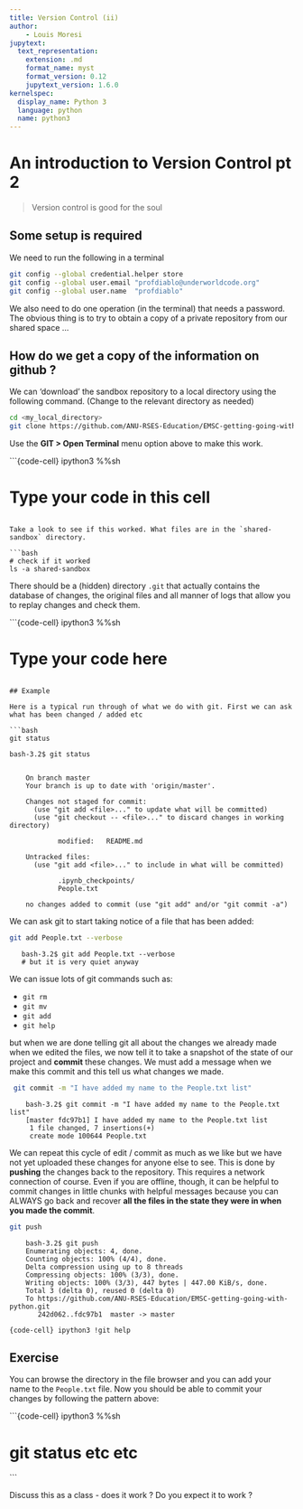```yaml
---
title: Version Control (ii)
author: 
    - Louis Moresi
jupytext:
  text_representation:
    extension: .md
    format_name: myst
    format_version: 0.12
    jupytext_version: 1.6.0
kernelspec:
  display_name: Python 3
  language: python
  name: python3
---
```


# An introduction to Version Control pt 2

  > Version control is good for the soul
  
## Some setup is required

We need to run the following in a terminal

```bash
git config --global credential.helper store
git config --global user.email "profdiablo@underworldcode.org"
git config --global user.name  "profdiablo"
```

We also need to do one operation (in the terminal) that needs a password.
The obvious thing is to try to obtain a copy of a private repository from our
shared space ...

## How do we get a copy of the information on github ? 

We can 'download' the sandbox repository to a local directory using the following command.
(Change to the relevant directory as needed)

```bash
cd <my_local_directory>
git clone https://github.com/ANU-RSES-Education/EMSC-getting-going-with-python.git
```

Use the **GIT > Open Terminal** menu option above to make this work.

```{code-cell} ipython3
%%sh

# Type your code in this cell
```

Take a look to see if this worked. What files are in the `shared-sandbox` directory. 

```bash
# check if it worked
ls -a shared-sandbox
```

There should be a (hidden) directory `.git` that actually contains the database of changes, the original files and all manner of logs that allow you to replay changes and check them.

```{code-cell} ipython3
%%sh

# Type your code here
```

## Example 

Here is a typical run through of what we do with git. First we can ask what has been changed / added etc

```bash
git status 
```
```text
bash-3.2$ git status


    On branch master
    Your branch is up to date with 'origin/master'.

    Changes not staged for commit:
      (use "git add <file>..." to update what will be committed)
      (use "git checkout -- <file>..." to discard changes in working directory)

            modified:   README.md

    Untracked files:
      (use "git add <file>..." to include in what will be committed)

            .ipynb_checkpoints/
            People.txt

    no changes added to commit (use "git add" and/or "git commit -a")
```

We can ask git to start taking notice of a file that has been added:

```bash
git add People.txt --verbose
```
```text
   bash-3.2$ git add People.txt --verbose 
   # but it is very quiet anyway
```

We can issue lots of git commands such as:

   - `git rm`
   - `git mv`
   - `git add`
   - `git help`
   
but when we are done telling git all about the changes we already made when we edited the files, we now tell it to take a snapshot of the state of our project and **commit** these changes. We must add a message when we make this commit and this tell us what changes we made.

```bash
 git commit -m "I have added my name to the People.txt list"
```

```text
    bash-3.2$ git commit -m "I have added my name to the People.txt list"
    [master fdc97b1] I have added my name to the People.txt list
     1 file changed, 7 insertions(+)
     create mode 100644 People.txt
```

We can repeat this cycle of edit / commit as much as we like but we have not yet uploaded these changes for anyone else to see. This is done by **pushing** the changes back to the repository. This requires a network connection of course. Even if you are offline, though, it can be helpful to commit changes in little chunks with helpful messages because you can ALWAYS go back and recover **all the files in the state they were in when you made the commit**. 

```bash
git push
```

```text
    bash-3.2$ git push
    Enumerating objects: 4, done.
    Counting objects: 100% (4/4), done.
    Delta compression using up to 8 threads
    Compressing objects: 100% (3/3), done.
    Writing objects: 100% (3/3), 447 bytes | 447.00 KiB/s, done.
    Total 3 (delta 0), reused 0 (delta 0)
    To https://github.com/ANU-RSES-Education/EMSC-getting-going-with-python.git
       242d062..fdc97b1  master -> master
```

```{code-cell} ipython3
!git help 
```

## Exercise

You can browse the directory in the file browser and you can add your name to the `People.txt` file. Now you should be able to commit your changes by following the pattern above:

```{code-cell} ipython3
%%sh

# git status etc etc 
```

Discuss this as a class - does it work ? Do you expect it to work ? 


